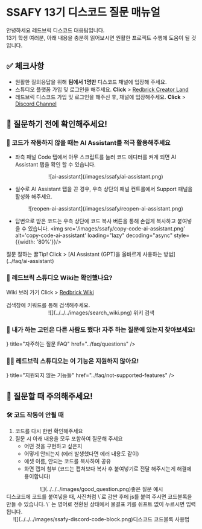 
# SSAFY 13기 디스코드 질문 매뉴얼

안녕하세요 레드브릭 디스코드 대응팀입니다.  
13기 학생 여러분, 아래 내용을 충분히 읽어보시면 원활한 프로젝트 수행에 도움이 될 것입니다.

## ✅ 체크사항

- 원활한 질의응답을 위해 **팀에서 1명만** 디스코드 채널에 입장해 주세요.
- 스튜디오 플랫폼 가입 및 로그인을 해주세요. **Click** > [Redbrick Creator Land](https://creator.redbrick.land/)
- 레드브릭 디스코드 가입 및 로그인을 해주신 후, 채널에 입장해주세요. **Click** > [Discord Channel](https://discord.com/invite/redbrick-create)

## 📌 질문하기 전에 확인해주세요!

<Steps>

### 🤖 코드가 작동하지 않을 때는 AI Assistant를 적극 활용해주세요

- 좌측 패널 Code 탭에서 아무 스크립트를 눌러 코드 에디터를 켜게 되면 AI Assistant 탭을 확인 할 수 있습니다.
    <center>![ai-assistant](/images/ssafy/ai-assistant.png)</center>

- 실수로 AI Assistant 탭을 끈 경우, 우측 상단의 패널 컨트롤에서 Support 패널을 활성화 해주세요.
  <center>![reopen-ai-assistant](/images/ssafy/reopen-ai-assistant.png)</center>

- 답변으로 받은 코드는 우측 상단에 코드 복사 버튼을 통해 손쉽게 복사하고 붙여넣을 수 있습니다.
  <img src='/images/ssafy/copy-code-ai-assistant.png' alt='copy-code-ai-assistant' loading="lazy" decoding="async" style={{width: '80%'}}/>
  
<Callout type="info">
  질문 잘하는 꿀Tip! Click > [AI Assistant (GPT)을 올바르게 사용하는 방법](../faq/ai-assistant)
  <br/>
  <YouTube youTubeId="j6z4vIZskpg" />
</Callout>


### 📖 레드브릭 스튜디오 Wiki는 확인했나요?

Wiki 보러 가기 Click > [Redbrick Wiki](../)

<Callout type="info">
  검색창에 키워드를 통해 검색해주세요.
  <br/>
  <center>![](../../../images/search_wiki.png) 위키 검색</center>
</Callout>

### 👋 내가 하는 고민은 다른 사람도 했다! 자주 하는 질문에 있는지 찾아보세요!

<Cards>
  <Cards.Card
    icon={
      <svg
        xmlns="http://www.w3.org/2000/svg"
        fill="none"
        viewBox="0 0 24 24"
        strokeWidth="1.5"
        stroke="currentColor"
      >
        <path
          stroke-linecap="round"
          stroke-linejoin="round"
          d="M12 9v3.75m-9.303 3.376c-.866 1.5.217 3.374 1.948 3.374h14.71c1.73 0 2.813-1.874 1.948-3.374L13.949 3.378c-.866-1.5-3.032-1.5-3.898 0L2.697 16.126zM12 15.75h.007v.008H12v-.008z"
        />
      </svg>
    }
    title="자주하는 질문 FAQ"
    href="../faq/questions"
  />
</Cards>

### 🙅‍♂️ 레드브릭 스튜디오는 이 기능은 지원하지 않아요!

<Cards>
  <Cards.Card
    icon={
      <svg
        xmlns="http://www.w3.org/2000/svg"
        fill="none"
        viewBox="0 0 24 24"
        strokeWidth="1.5"
        stroke="currentColor"
      >
        <path
          stroke-linecap="round"
          stroke-linejoin="round"
          d="M4.5 12a7.5 7.5 0 0015 0m-15 0a7.5 7.5 0 1115 0m-15 0H3m16.5 0H21m-1.5 0H12m-8.457 3.077l1.41-.513m14.095-5.13l1.41-.513M5.106 17.785l1.15-.964m11.49-9.642l1.149-.964M7.501 19.795l.75-1.3m7.5-12.99l.75-1.3m-6.063 16.658l.26-1.477m2.605-14.772l.26-1.477m0 17.726l-.26-1.477M10.698 4.614l-.26-1.477M16.5 19.794l-.75-1.299M7.5 4.205L12 12m6.894 5.785l-1.149-.964M6.256 7.178l-1.15-.964m15.352 8.864l-1.41-.513M4.954 9.435l-1.41-.514M12.002 12l-3.75 6.495"
        />
      </svg>
    }
    title="지원되지 않는 기능들"
    href="../faq/not-supported-features"
  />
</Cards>

</Steps>

## 📌 질문할 때 주의해주세요!

### 🛠️ 코드 작동이 안될 때

1. 코드를 다시 한번 확인해주세요
2. 질문 시 아래 내용을 모두 포함하여 질문해 주세요
   - 어떤 것을 구현하고 싶은지
   - 어떻게 안되는지 (에러 발생했다면 에러 내용도 같이)
   - 에셋 이름, 안되는 코드를 복사하여 공유
   - 화면 캡쳐 첨부 (코드는 캡쳐보다 복사 후 붙여넣기로 전달 해주시는게 해결에 용이합니다)

<center>![](../../../images/good_question.png)좋은 질문 예시</center>

<Callout type="info">
  디스코드에 코드를 붙여넣을 때, 사진처럼 \`로 감싼 후에 js를 붙여 주시면
  코드블록을 만들 수 있습니다. \` 는 영어로 전환된 상태에서 물결표 키를 쉬프트
  없이 누르시면 입력됩니다.
  <br />
  <center>
    ![](../../../images/ssafy-discord-code-block.png)디스코드 코드블록 사용법
  </center>
</Callout>